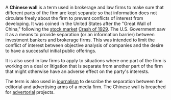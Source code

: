 A '''Chinese wall''' is a term used in brokerage and law firms to make sure that different parts of the firm are kept separate so that information does not circulate freely about the firm to prevent conflicts of interest from developing.  It was coined in the United States after the "Great Wall of China," following the [[stock market]] [[Crash of 1929]].  The U.S. Government saw it as a means to provide separation (or an information barrier) between investment bankers and brokerage firms. This was intended to limit the conflict of interest between objective analysis of companies and the desire to have a successful initial public offerings.

It is also used in law firms to apply to situations where one part of the firm is working on a deal or litigation that is separate from another part of the firm that might otherwise have an adverse effect on the party's interests.

The term is also used in [[journalism]] to describe the separation between the editorial and advertising arms of a media firm. The Chinese wall is breached for [[advertorial]] projects.

{{msg:stub}}